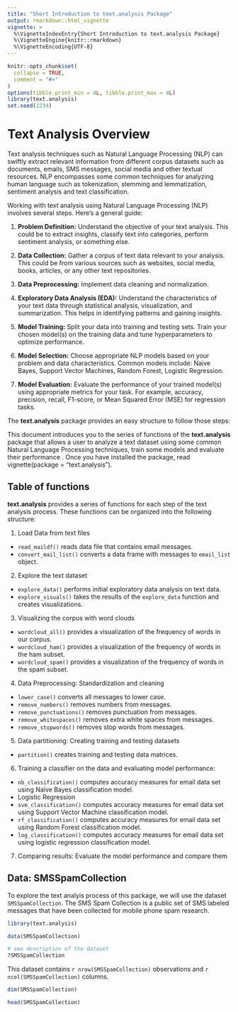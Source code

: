 ```yaml
---
title: "Short Introduction to text.analysis Package"
output: rmarkdown::html_vignette
vignette: >
  %\VignetteIndexEntry{Short Introduction to text.analysis Package}
  %\VignetteEngine{knitr::rmarkdown}
  %\VignetteEncoding{UTF-8}
---
```


```r
knitr::opts_chunk$set(
  collapse = TRUE,
  comment = "#>"
)
options(tibble.print_min = 4L, tibble.print_max = 4L)
library(text.analysis)
set.seed(1234)
```

# Text Analysis Overview

Text analysis techniques such as Natural Language Processing (NLP) can swiftly 
extract relevant information from different corpus datasets such as documents, 
emails, SMS messages, social media and other textual resources. NLP encompasses 
some common techniques for analyzing human language such as tokenization, 
stemming and lemmatization, sentiment analysis and text classification.  

Working with text analysis using Natural Language Processing (NLP) involves 
several steps. Here's a general guide:

1. **Problem Definition:** Understand the objective of your text analysis. This 
could be to extract insights, classify text into categories, perform sentiment 
analysis, or something else.

2. **Data Collection:** Gather a corpus of text data relevant to your analysis. 
This could be from various sources such as websites, social media, books, 
articles, or any other text repositories.

3. **Data Preprocessing:** Implement data cleaning and normalization.
   
4. **Exploratory Data Analysis (EDA):** Understand the characteristics of your 
text data through statistical analysis, visualization, and summarization. This 
helps in identifying patterns and gaining insights.

5. **Model Training:** Split your data into training and testing sets. Train 
your chosen model(s) on the training data and tune hyperparameters to optimize 
performance.

6. **Model Selection:** Choose appropriate NLP models based on your problem and 
data characteristics. Common models include: Naive Bayes, Support Vector 
Machines, Random Forest, Logistic Regression.

7. **Model Evaluation:** Evaluate the performance of your trained model(s) using 
appropriate metrics for your task. For example, accuracy, precision, recall, 
F1-score, or Mean Squared Error (MSE) for regression tasks.


The **text.analysis** package provides an easy structure to follow those steps:

This document introduces you to the series of functions of the **text.analysis** 
package that allows a user to analyze a text dataset using some common Natural 
Language Processing techniques, train some models and evaluate their performance
. Once you have installed the package, read vignette(package = "text.analysis").


## Table of functions

**text.analysis** provides a series of functions for each step of the text 
analysis process. These functions can be organized into the following structure:

1. Load Data from text files

  + `read_maildf()` reads data file that contains email messages.
  + `convert_mail_list()` converts a data frame with  messages to `email_list` 
  object.

2. Explore the text dataset

  + `explore_data()` performs initial exploratory data analysis on text data.
  + `explore_visuals()` takes the results of the `explore_data` function and 
  creates visualizations.

3. Visualizing the corpus with word clouds

  + `wordcloud_all()` provides a visualization of the frequency of words in our 
  corpus.
  + `wordcloud_ham()` provides a visualization of the frequency of words in the 
  ham subset.
  + `wordcloud_spam()` provides a visualization of the frequency of words in the 
  spam subset.
  
4. Data Preprocessing: Standardization and cleaning  

  + `lower_case()` converts all messages to lower case.   
  + `remove_numbers()` removes numbers from messages.
  + `remove_punctuations()` removes punctuation from messages.  
  + `remove_whitespaces()` removes extra white spaces from messages.
  + `remove_stopwords()` removes stop words from messages.
  
5. Data partitioning: Creating training and testing datasets  

  + `partition()` creates training and testing data matrices.

6. Training a classifier on the data and evaluating model performance:  
  + `nb_classification()` computes accuracy measures for email data set using 
  Naïve Bayes classification model. 
  - Logistic Regression
  + `svm_classification()` computes accuracy measures for email data set using 
  Support Vector Machine classification model. 
  + `rf_classification()` computes accuracy measures for email data set using 
  Random Forest classification model. 
  + `log_classification()` computes accuracy measures for email data set using 
  logistic regression classification model. 
  
7. Comparing results: Evaluate the model performance and compare them  


## Data: SMSSpamCollection

To explore the text analyis process of this package, we will use the dataset 
`SMSSpamCollection`. The SMS Spam Collection is a public set of SMS labeled 
messages that have been collected for mobile phone spam research. 

```r
library(text.analysis)

data(SMSSpamCollection)

# see description of the dataset
?SMSSpamCollection
```

This dataset contains `r nrow(SMSSpamCollection)` observations and 
`r ncol(SMSSpamCollection)` columns.

```r
dim(SMSSpamCollection)

head(SMSSpamCollection)
```




